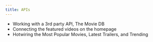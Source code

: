 ```yaml
---
title: APIs
---
```


- Working with a 3rd party API, The Movie DB
- Connecting the featured videos on the homepage
- Hotwiring the Most Popular Movies, Latest Trailers, and Trending
